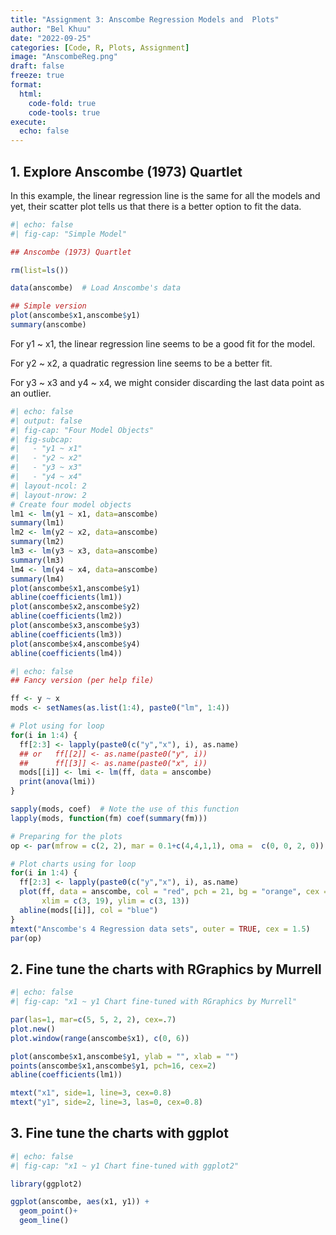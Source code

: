 ---
title: "Assignment 3: Anscombe Regression Models and  Plots"
author: "Bel Khuu"
date: "2022-09-25"
categories: [Code, R, Plots, Assignment]
image: "AnscombeReg.png"
draft: false
freeze: true
format:
  html:
    code-fold: true
    code-tools: true
execute:
  echo: false
---

## 1. Explore Anscombe (1973) Quartlet

In this example, the linear regression line is the same for all the models and yet, their scatter plot tells us that there is a better option to fit the data.

```{r}
#| echo: false
#| fig-cap: "Simple Model"

## Anscombe (1973) Quartlet

rm(list=ls())

data(anscombe)  # Load Anscombe's data

## Simple version
plot(anscombe$x1,anscombe$y1)
summary(anscombe)
```

For y1 \~ x1, the linear regression line seems to be a good fit for the model.

For y2 \~ x2, a quadratic regression line seems to be a better fit.

For y3 \~ x3 and y4 \~ x4, we might consider discarding the last data point as an outlier.

```{r}
#| echo: false
#| output: false
#| fig-cap: "Four Model Objects"
#| fig-subcap:
#|   - "y1 ~ x1"
#|   - "y2 ~ x2"
#|   - "y3 ~ x3"
#|   - "y4 ~ x4"
#| layout-ncol: 2
#| layout-nrow: 2
# Create four model objects
lm1 <- lm(y1 ~ x1, data=anscombe)
summary(lm1)
lm2 <- lm(y2 ~ x2, data=anscombe)
summary(lm2)
lm3 <- lm(y3 ~ x3, data=anscombe)
summary(lm3)
lm4 <- lm(y4 ~ x4, data=anscombe)
summary(lm4)
plot(anscombe$x1,anscombe$y1)
abline(coefficients(lm1))
plot(anscombe$x2,anscombe$y2)
abline(coefficients(lm2))
plot(anscombe$x3,anscombe$y3)
abline(coefficients(lm3))
plot(anscombe$x4,anscombe$y4)
abline(coefficients(lm4))
```

```{r}
#| echo: false
## Fancy version (per help file)

ff <- y ~ x
mods <- setNames(as.list(1:4), paste0("lm", 1:4))

# Plot using for loop
for(i in 1:4) {
  ff[2:3] <- lapply(paste0(c("y","x"), i), as.name)
  ## or   ff[[2]] <- as.name(paste0("y", i))
  ##      ff[[3]] <- as.name(paste0("x", i))
  mods[[i]] <- lmi <- lm(ff, data = anscombe)
  print(anova(lmi))
}

sapply(mods, coef)  # Note the use of this function
lapply(mods, function(fm) coef(summary(fm)))

# Preparing for the plots
op <- par(mfrow = c(2, 2), mar = 0.1+c(4,4,1,1), oma =  c(0, 0, 2, 0))

# Plot charts using for loop
for(i in 1:4) {
  ff[2:3] <- lapply(paste0(c("y","x"), i), as.name)
  plot(ff, data = anscombe, col = "red", pch = 21, bg = "orange", cex = 1.2,
       xlim = c(3, 19), ylim = c(3, 13))
  abline(mods[[i]], col = "blue")
}
mtext("Anscombe's 4 Regression data sets", outer = TRUE, cex = 1.5)
par(op)

```

## 2. Fine tune the charts with RGraphics by Murrell

```{r}
#| echo: false
#| fig-cap: "x1 ~ y1 Chart fine-tuned with RGraphics by Murrell"

par(las=1, mar=c(5, 5, 2, 2), cex=.7) 
plot.new()
plot.window(range(anscombe$x1), c(0, 6))

plot(anscombe$x1,anscombe$y1, ylab = "", xlab = "")
points(anscombe$x1,anscombe$y1, pch=16, cex=2)
abline(coefficients(lm1))

mtext("x1", side=1, line=3, cex=0.8)
mtext("y1", side=2, line=3, las=0, cex=0.8)

```

## 3. Fine tune the charts with ggplot

```{r}
#| echo: false
#| fig-cap: "x1 ~ y1 Chart fine-tuned with ggplot2"

library(ggplot2)

ggplot(anscombe, aes(x1, y1)) + 
  geom_point()+
  geom_line()

```
